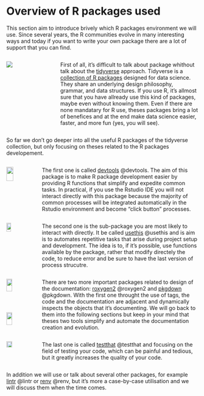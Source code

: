 # Overview of R packages used

This section aim to introduce brively which R packages environment we will use. Since several years, the R communities evolve in many interesting ways and today if you want to write your own package there are a lot of support that you can find.

::::: columns
::: {.column width="25%"}
![](../images/logo_tidyverse.png){fig-align="center"}
:::

::: {.column width="75%"}
First of all, it's difficult to talk about package whithout talk about the [tidyverse](https://www.tidyverse.org/){.external target="_blank"} approach. Tidyverse is a [collection of R packages](https://www.tidyverse.org/packages/){.external target="_blank"} designed for data science. They share an underlying design philosophy, grammar, and data structures. If you use R, it's allmost sure that you have allready use this kind of packages, maybe even without knowing them. Even if there are none mandatary for R use, theses packages bring a lot of benefices and at the end make data science easier, faster, and more fun (yes, you will see).
:::
:::::

So far we don't go deeper into all the useful R packages of the tidyverse collection, but only focusing on theses related to the R packages developement.

::::: columns
::: {.column width="15%"}
![](../images/logo_devtools.png){width="50%" fig-align="center"}
:::

::: {.column width="85%"}
The first one is called [devtools](https://devtools.r-lib.org/){.external target="_blank"} @devtools. The aim of this package is to make R package development easier by providing R functions that simplify and expedite common tasks. In practical, if you use the Rstudio IDE you will not interact directly with this package because the majority of common processes will be integrated automatically in the Rstudio environment and become "click button" processes.
:::
:::::

::::: columns
::: {.column width="15%"}
![](../images/logo_usethis.png){width="40%" fig-align="center"}
:::

::: {.column width="85%"}
The second one is the sub-package you are most likely to interact with directly. It be called [usethis](https://usethis.r-lib.org/){.external target="_blank"} @usethis and is aim is to automates repetitive tasks that arise during project setup and development. The idea is to, if it's possible, use functions available by the package, rather that modify directely the code, to reduce error and be sure to have the last version of process strucutre.
:::
:::::

::::: columns
::: {.column width="15%"}
![](../images/logo_roxygen2.png){width="45%" fig-align="center"}

![](../images/logo_pkgdown.png){width="45%" fig-align="center"}
:::

::: {.column width="85%"}
There are two more important packages related to design of the documentation: [roxygen2](https://roxygen2.r-lib.org/){.external target="_blank"} @roxygen2 and [pkgdown](https://pkgdown.r-lib.org/){.external target="_blank"} @pkgdown. With the first one throught the use of tags, the code and the documentation are adjacent and dynamically inspects the objects that it’s documenting. We will go back to them into the following sections but keep in your mind that theses two tools simplify and automate the documentation creation and evolution.
:::
:::::

::::: columns
::: {.column width="15%"}
![](../images/logo_testthat.png){width="45%" fig-align="center"}
:::

::: {.column width="85%"}
The last one is called [testthat](https://testthat.r-lib.org/){.external target="_blank"} @testthat and focusing on the field of testing your code, which can be painful and tedious, but it greatly increases the quality of your code.
:::
:::::

In addition we will use or talk about several other packages, for example [lintr](https://lintr.r-lib.org/){.external target="_blank"} @lintr or [renv](https://rstudio.github.io/renv/){.external target="_blank"} @renv, but it's more a case-by-case utilisation and we will discuss them when the time comes.
